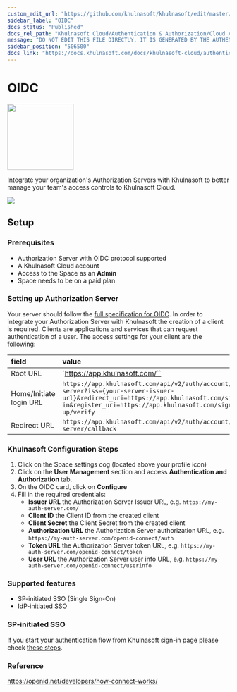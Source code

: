 ```yaml
---
custom_edit_url: "https://github.com/khulnasoft/khulnasoft/edit/master/integrations/cloud-authentication/metadata.yaml"
sidebar_label: "OIDC"
docs_status: "Published"
docs_rel_path: "Khulnasoft Cloud/Authentication & Authorization/Cloud Authentication & Authorization Integrations"
message: "DO NOT EDIT THIS FILE DIRECTLY, IT IS GENERATED BY THE AUTHENTICATION'S metadata.yaml FILE"
sidebar_position: "506500"
docs_link: "https://docs.khulnasoft.com/docs/khulnasoft-cloud/authentication-&-authorization/cloud-authentication-&-authorization-integrations/oidc"
---
```



# OIDC


<img src="https://khulnasoft.com/img/openid.svg" width="150"/>


Integrate your organization's Authorization Servers with Khulnasoft to better manage your team's access controls to Khulnasoft Cloud.


<img src="https://img.shields.io/badge/maintained%20by-Khulnasoft-%2300ab44" />

## Setup

### Prerequisites
- Authorization Server with OIDC protocol supported
- A Khulnasoft Cloud account
- Access to the Space as an **Admin**
- Space needs to be on a paid plan

### Setting up Authorization Server
Your server should follow the [full specification for OIDC](https://openid.net/specs/openid-connect-core-1_0.html).
In order to integrate your Authorization Server with Khulnasoft the creation of a client is required. Clients are applications and services that can request authentication of a user.
The access settings for your client are the following:

| field                    | value                                                 |
| :--                      | :--                                                   |
| Root URL                 | `https://app.khulnasoft.com/``                           |
| Home/Initiate login URL  | `https://app.khulnasoft.com/api/v2/auth/account/auth-server?iss={your-server-issuer-url}&redirect_uri=https://app.khulnasoft.com/sign-in&register_uri=https://app.khulnasoft.com/sign-up/verify`  |
| Redirect URL             | `https://app.khulnasoft.com/api/v2/auth/account/auth-server/callback`  |

### Khulnasoft Configuration Steps
1. Click on the Space settings cog (located above your profile icon)
2. Click on the **User Management** section and access **Authentication and Authorization** tab.
3. On the OIDC card, click on **Configure**
4. Fill in the required credentials:
    - **Issuer URL** the Authorization Server Issuer URL, e.g. `https://my-auth-server.com/`
    - **Client ID** the Client ID from the created client
    - **Client Secret** the Client Secret from the created client
    - **Authorization URL** the Authorization Server authorization URL, e.g. `https://my-auth-server.com/openid-connect/auth`
    - **Token URL** the Authorization Server token URL, e.g. `https://my-auth-server.com/openid-connect/token`
    - **User URL** the Authorization Server user info URL, e.g. `https://my-auth-server.com/openid-connect/userinfo`

### Supported features
* SP-initiated SSO (Single Sign-On)
* IdP-initiated SSO

### SP-initiated SSO

If you start your authentication flow from Khulnasoft sign-in page please check [these steps](/docs/khulnasoft-cloud/authentication-&-authorization/enterprise-sso-authentication).


### Reference
https://openid.net/developers/how-connect-works/


